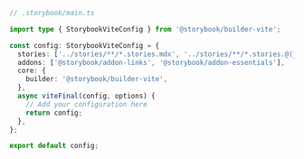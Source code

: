 ```ts
// .storybook/main.ts

import type { StorybookViteConfig } from '@storybook/builder-vite';

const config: StorybookViteConfig = {
  stories: ['../stories/**/*.stories.mdx', '../stories/**/*.stories.@(js|jsx|ts|tsx)'],
  addons: ['@storybook/addon-links', '@storybook/addon-essentials'],
  core: {
    builder: '@storybook/builder-vite',
  },
  async viteFinal(config, options) {
    // Add your configuration here
    return config;
  },
};

export default config;
```